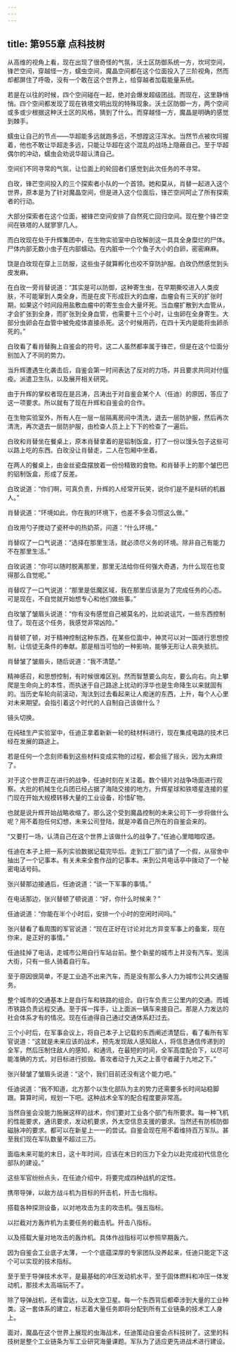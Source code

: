 ```yaml
---
---
---
```

title: 第955章 点科技树
---



从高维的视角上看，现在出现了很奇怪的气氛，沃土区防御系统一方，坎坷空间，锋芒空间，穿越怪一方，蠕虫空间，魔晶空间都在这个位面投入了三阶视角，然而却都屏住了呼吸，没有一个敢在这个世界上，给穿越者加载能量系统。

若是在以往的时候，四个空间碰在一起，绝对会爆发超级团战。而现在，这里静悄悄。四个空间都发现了现在铁塔文明出现的特殊现象。沃土区防御一方，两个空间或多或少根据这种沃土区的风格，猜到了什么。而穿越怪一方，魔晶是明确的感觉到棘手。

蠕虫让自己的节点——华超能多远就跑多远，不想蹚这汪浑水。当然节点被坎坷握着，他也不敢让华超走多远，只能让华超在这个混乱的战场上隐蔽自己。至于华超偶尔的冲动，蠕虫会劝说华超认清自己。

空间们不同寻常的气氛，让位面上的轮回者们感觉到此次任务的不寻常。

白玫，锋芒空间投入的三个探索者小队的一个首领。她和莫从，肖替一起进入这个世界，原本是为了针对魔晶空间，但是进入这个位面后，锋芒空间呵止了所有探索者的行动。

大部分探索者在这个位面，被锋芒空间安排了自然死亡回归空间。现在整个锋芒空间在铁塔的人就寥寥几人。

而白玫现在处于升辉集团中，在生物实验室中白玫解剖这一具具全身糜烂的尸体。尸体内部无数小虫子在内部蠕动。在内脏中一个个鱼子大小的白卵，密密麻麻。

饶是白玫现在穿上三防服，这些虫子就算孵化也咬不穿防护服。白玫仍然感觉到头皮发麻。

在白玫一旁肖替说道：“其实是可以防御，这种寄生虫，在早期撕咬进入人类皮肤，不可能窜到人类全身，而是在皮下形成巨大的血瘤，血瘤会有三天的扩张时期，如果这个时间段用盐敷血瘤中的寄生虫会大量坏死。当血瘤扩散到大血管从，才会扩张到全身，而扩张到全身血管，也需要十三个小时，让虫卵在全身寄生。大部分虫卵会在血管中被免疫体直接杀死。这个时候用药，在四十天内是能将虫卵杀死的。”

白玫看了看肖替胸上自鉴会的符号。这二人虽然都率属于锋芒，但是在这个位面分别加入了不同的势力。

当升辉遭遇生化袭击后，自鉴会第一时间表达了反对的力场，并且要求共同对付瘟疫。派遣卫生队，以及展开相关研究。

由于升辉的掌权者现在是吕涛，吕涛出于对自鉴会某个人（任迪）的原因，答应了这一项要求。所以就有了现在升辉和自鉴会的合作。

在生物实验室外，所有人在一层一层隔离房间中清洗，退去一层防护服，然后再次清洗，再次退去一层防护服，由检查人员上上下下的检查了一遍后。

白玫和肖替坐在餐桌上，原本肖替拿着的是铝制饭盒，打了一份以馒头包子这些可以路上吃的东西。白玫没让肖替走，二人在包厢中坐着。

在两人的餐桌上，由金丝瓷盘摆放着一份份精致的食物。和肖替手上的那个皱巴巴的铝制饭盒，形成了反差。

白玫说道：“你们啊，可真负责，升辉的人经常开玩笑，说你们是不是科研的机器人。”

肖替说道：“环境如此，你在我的环境下，也差不多会习惯这么做。”

白玫用勺子搅动了瓷杯中的热奶茶，问道：“什么环境。”

肖替叹了一口气说道：“选择在那里生活，就必须尽义务的环境。除非自己有能力不在那里生活。”

白玫说道：“你可以随时脱离那里，那里无法给你任何强大奇遇，为什么现在也变得那么自觉呢。”

肖替叹了一口气说道：“那里是低魔区域，我在那里应该是为了完成任务的心态。可是现在，不自觉就开始想专心和他们做些事。”

白玫皱了皱眉头说道：“你有没有感觉自己被莫名的，比如说诅咒，一些东西控制住了。现在这个任务，我感觉非常凶险。”

肖替顿了顿，对于精神控制这种东西，在某些位面中，神灵可以对一国进行思想控制，让信徒无条件的奉献。那是相当可怕的一种影响，能够无形让人丧失抵抗。

肖替皱了皱眉头，随后说道：“我不清楚。”

精神感召，和思想控制，有时候很难区别。然而智慧要么向左，要么向右。向上攀爬是生命向上的本性，而执迷于自己路途上扰动的浮华也是生命降生以来就固有的。当历史车轮向前滚动，淘汰到过去看起来让人痴迷的东西，上升，每个人心里对未来期望。会指引着这个时代的人自制自己该做什么？

镜头切换。

在纯硅生产实验室中，任迪正拿着新新一轮的硅材料进行，现在集成电路的技术已经在发展的路途上。

若是任何一个念刻师看到这些材料变成实物的过程，都会摇了摇头，因为太麻烦了。

对于这个世界正在进行的战争，任迪时刻在关注着。数个镜片对战争场面进行观察。大批的机械生化兵团已经占据了海陆交接的地方。升辉星球和铁塔星连接的星门现在开始大规模转移大量的工业设备，珍惜矿物。

也就是说升辉开始战略收缩了。那么这个受到魔晶控制的未来公司下一步将做什么呢？用不着抱任何幻想，未来公司登陆，就是冲着自己所在的自鉴会来的。

“又要打一场，认清自己在这个世界上该做什么的战争了。”任迪心里暗暗叹道。

任迪在本子上把一系列实验数据记载完毕后。走到工厂部门请了一个假，从宿舍中抽出了一个记事本。有关未来全套作战的记事本。来到公共电话亭中拨动了一个秘密电话号码。

张兴替那边接通后，任迪说道：“谈一下军事的事情。”

在电话那边，张兴替顿了顿说道：“好，你什么时候来？”

任迪说道：“你能在半个小时后，安排一个小时的空闲时间吗。”

张兴替看了看周围的军官说道：“现在正好在讨论对北方异变军事上的备案，现在你来，是正好的事情。”

任迪挂掉了电话，走城市公用自行车站台前。整个新星的城市上并没有汽车。宽阔大街，只有一些人骑着自行车。

至于原因很简单，不是工业造不出来汽车，而是没有那么多人力为城市公共交通服务。

整个城市的交通基本上是自行车和铁路的组合。自行车负责三公里内的交通。而城市铁路负责远程交通。至于挥一挥手，让上面派一辆车来接自己。那是人力发达的社会体系才有的情况。现在任迪得自己通过交通体系赶过去。

三个小时后，在军事会议上，将自己本子上记载的东西阐述清楚后，看了看所有军官说道：“这就是未来应该的战术，预先发现敌人感知敌人，将信息通信传递到的全军，然后压制住敌人的感知，和通讯，在最短的时间，全军高度配合下，以尽可能准确的方式，对目标进行损毁。善攻者动于九天之上善守者藏于九地之下。”

张兴替皱了皱眉头说道：“这个，我们目前还没有这个能力吧。”

任迪说道：“我不知道，北方那个以生化部队为主的势力还需要多长时间站稳脚跟。算算时间，规划一下吧。这种战术全军的配合程度要非常高。

当然自鉴会没能力施展这样的战术，你们要对工业各个部门有所要求。每一种飞机的性能要求，通讯要求，发动机要求，外太空信息支援的要求。当然还有防核防御磁脉冲的要求。都可以在新星上一一的尝试。自鉴会现在用不着维持百万军队。甚至我们现在军队数量不超过三万。

面临未来可能的末日，这十年时间，应该在末日的压力下全力以赴完成初代信息化部队的建设。”

这些军官纷纷点头，在任迪介绍中，将要完成四种战机的定性。

携带导弹，以敌方战斗机为目标的歼击机，歼击七指标。

搭载各种探测设备，以对地攻击为主的攻击机。强五指标。

以拦截对方轰炸机为主要任务的截击机。歼击八指标。

以及搭载大量对地攻击的轰炸机。具体作战指标可以参照早期轰六。

因为自鉴会工业底子太薄，一个个底蕴深厚的专家团队没养起来，任迪只能定下这个可以实现的技术指标。

至于至于导弹技术水平，是最基础的冲压发动机水平，至于固体燃料和冲压一体发动机，那技术太高端玩不了。

除了导弹战机，还有雷达，以及太空卫星。每一个东西背后都牵涉到大量的工业种类。这一套体系的建立，标志着大量任务即将分配到所有工业链条的技术工人身上。

面对，魔晶在这个世界上展现的虫海战术，任迪策动自鉴会点科技树了。这里的科技树是整个工业链条为军工业研究海量课题。军队为了适应更先进战术进行建设。